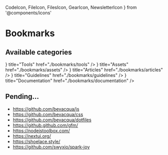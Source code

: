   CodeIcon, 
  FileIcon, 
  FilesIcon, 
  GearIcon, 
  NewsletterIcon 
} from '@components/icons'

# Bookmarks

## Available categories

<Cards>
  <Card icon={<GearIcon />} title="Tools" href="./bookmarks/tools" />
  <Card icon={<FileIcon />} title="Assets" href="./bookmarks/assets" />
  <Card icon={<NewsletterIcon />} title="Articles" href="./bookmarks/articles" />
  <Card icon={<CodeIcon />} title="Guidelines" href="./bookmarks/guidelines" />
  <Card icon={<FilesIcon />} title="Documentation" href="./bookmarks/documentation" />
</Cards>

## Pending...
* https://github.com/bevacqua/js
* https://github.com/bevacqua/css
* https://github.com/bevacqua/dotfiles
* https://github.github.com/gfm/
* https://nodejstoolbox.com/
* https://nextui.org/
* https://shoelace.style/
* https://github.com/swyxio/spark-joy
